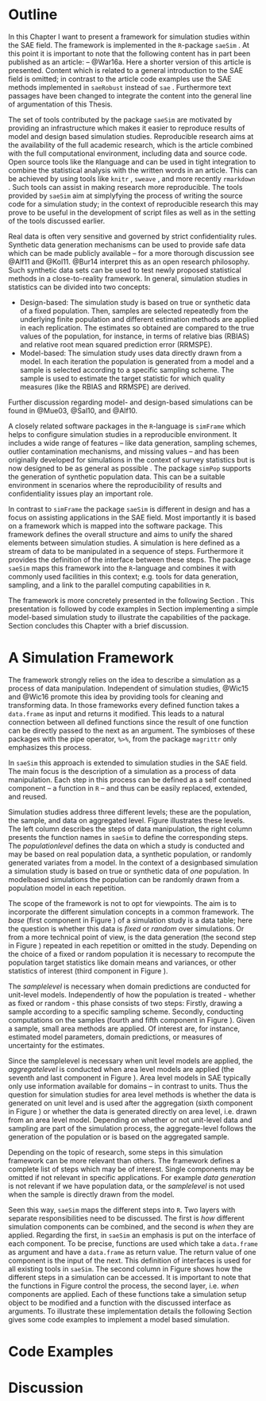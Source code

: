 \chapter{Simulation Tools for Small Area Estimation}

\begin{flushright}{\slshape    
Instead of imagining that our main task is \\ 
to instruct a computer what to do, \\
let us concentrate rather on explaining \\
to human beings what we want a computer to do.} \\ \medskip
--- \textcite[p.99]{Knu92}
\end{flushright}

# Outline

In this Chapter I want to present a framework for simulation studies within the 
SAE field. The framework is implemented in the `R`-package `saeSim` \citep{War15}.
At this point it is important to note that the following content has in part
been published as an article: \citetitle{War16a} -- @War16a. Here a shorter 
version of this article is presented. Content which is related to a general 
introduction to the SAE field is omitted; in contrast to the article code 
examples use the SAE methods implemented in `saeRobust` \citep{War16} instead of
`sae` \citep{Mol15}. Furthermore text passages have been changed to integrate
the content into the general line of argumentation of this Thesis.

The set of tools contributed by the package `saeSim` are motivated by providing 
an infrastructure which makes it easier to reproduce results of model and design
based simulation studies. Reproducible research aims at the availability of the 
full academic research, which is the article combined with the full 
computational environment, including data and source code. Open source tools 
like the `R`\hyp{}language \citep{R} and \LaTeX \space can be used in tight 
integration to combine the statistical analysis with the written words in an 
article. This can be achieved by using tools like `knitr` \citep{Xie13}, 
`sweave` \citep{Lei02}, and more recently `rmarkdown` \citep{All14}. Such tools 
can assist in making research more reproducible. The tools provided by `saeSim`
aim at simplyfying the process of writing the source code for a simulation 
study; in the context of reproducible research this may prove to be useful in
the development of script files as well as in the setting of the tools discussed
earlier.

Real data is often very sensitive and governed by strict confidentiality rules. 
Synthetic data generation mechanisms can be used to provide safe data which can 
be made publicly available -- for a more thorough discussion see @Alf11 and
@Kol11. @Bur14 interpret this as an open research philosophy. Such synthetic
data sets can be used to test newly proposed statistical methods in a
close-to-reality framework. In general, simulation studies in statistics can be
divided into two concepts:

- Design-based: The simulation study is based on true or synthetic data of a 
fixed population. Then, samples are selected repeatedly from the underlying 
finite population and different estimation methods are applied in each 
replication. The estimates so obtained are compared to the true values of the 
population, for instance, in terms of relative bias (RBIAS) and relative root
mean squared prediction error (RRMSPE).
- Model-based: The simulation study uses data directly drawn from a model.
In each iteration the population is generated from a model and a sample is
selected according to a specific sampling scheme. The sample is used to estimate
the target statistic for which quality measures (like the RBIAS and RRMSPE)
are derived.

Further discussion regarding model- and design-based simulations can be found in
@Mue03, @Sal10, and @Alf10.

A closely related software packages in the `R`-language is `simFrame`
\citep{Alf10} which helps to configure simulation studies in a reproducible
environment. It includes a wide range of features -- like data generation,
sampling schemes, outlier contamination mechanisms, and missing values -- and
has been originally developed for simulations in the context of survey
statistics but is now designed to be as general as possible \citep{Alf10}. The
package `simPop` \citep{Alf14} supports the generation of synthetic population
data. This can be a suitable environment in scenarios where the reproducibility
of results and confidentiality issues play an important role.

In contrast to `simFrame` the package `saeSim` is different in 
design and has a focus on assisting applications in the SAE field. Most 
importantly it is based on a framework which is mapped into the software
package. This framework defines the overall structure and aims to unify the
shared elements between simulation studies. A simulation is here defined
as a stream of data to be manipulated in a sequence of steps. Furthermore it
provides the definition of the interface between these steps. The package 
`saeSim` maps this framework into the `R`-language and combines it with commonly 
used facilities in this context; e.g. tools for data generation, sampling, and a
link to the parallel computing capabilities in `R`.

The framework is more concretely presented in the following Section 
\ref{sec:saeSim_framework}. This presentation is followed by code examples in 
Section \ref{sec:saeSim_examples} implementing a simple model-based simulation
study to illustrate the capabilities of the package. Section
\ref{sec:saeSim_discussion} concludes this Chapter with a brief discussion.


# A Simulation Framework
\label{sec:saeSim_framework}

The framework strongly relies on the idea to describe a simulation as a process 
of data manipulation. Independent of simulation studies, @Wic15 and @Wic16
promote this idea by providing tools for cleaning and transforming data. In
those frameworks every defined function takes a `data.frame` as input and 
returns it modified. This leads to a natural connection between all defined 
functions since the result of one function can be directly passed to the next as
an argument. The symbioses of these packages with the pipe operator, `%>%`, from
the package `magrittr` \citep{Bac14} only emphasizes this process.

In `saeSim` this approach is extended to simulation studies in the SAE field.
The main focus is the description of a simulation as a process of data
manipulation. Each step in this process can be defined as a self contained
component -- a function in `R` -- and thus can be easily replaced, extended, and
reused.

Simulation studies address three different levels; these are the population, the
sample, and data on aggregated level. Figure \ref{fig:flowdiagram} illustrates 
these levels. The left column describes the steps of data manipulation, the 
right column presents the function names in `saeSim` to define the corresponding
steps. The *population\hyp{}level* defines the data on which a study is 
conducted and may be based on real population data, a synthetic population, or 
randomly generated variates from a model. In the context of a design\hyp{}based 
simulation a simulation study is based on true or synthetic data of *one* 
population. In model\hyp{}based simulations the population can be randomly drawn
from a population model in each repetition.

\begin{figure}[htbp]
\centering
\includegraphics[width=\textwidth]{figs/flowdiagram.pdf}
\caption[Process of Simulation]{\label{fig:flowdiagram}Process of Simulation -- Left column are the steps in a simulation. Right column are the corresponding function names to represent those steps in \texttt{R}.} 
\end{figure}

The scope of the framework is not to opt for viewpoints. The aim is to 
incorporate the different simulation concepts in a common framework. The *base* 
(first component in Figure \ref{fig:flowdiagram}) of a simulation study is a
data table; here the question is whether this data is *fixed* or *random* over 
simulations. Or from a more technical point of view, is the data generation (the second step in Figure \ref{fig:flowdiagram}) repeated in each repetition 
or omitted in the study. Depending on the choice of a fixed or random population
it is necessary to re\hyp{}compute the population target statistics like domain
means and variances, or other statistics of interest (third component in
Figure \ref{fig:flowdiagram}).

The *sample\hyp{}level* is necessary when domain predictions are conducted for 
unit-level models. Independently of how the population is treated - whether as 
fixed or random - this phase consists of two steps: Firstly, drawing a sample 
according to a specific sampling scheme. Secondly, conducting computations on 
the samples (fourth and fifth component in Figure \ref{fig:flowdiagram}). Given
a sample, small area methods are applied. Of interest are, for instance, 
estimated model parameters, domain predictions, or measures of uncertainty for
the estimates.

Since the sample\hyp{}level is necessary when unit level models are applied, the
*aggregate\hyp{}level* is conducted when area level models are applied (the 
seventh and last component in Figure \ref{fig:flowdiagram}). Area level models in
SAE typically only use information available for domains -- in
contrast to units. Thus the question for simulation studies for area level 
methods is whether the data is generated on unit level and is used after the 
aggregation (sixth component in Figure \ref{fig:flowdiagram}) or whether the
data is generated directly on area level, i.e. drawn from an area level model. 
Depending on whether or not unit-level data and sampling are part of the 
simulation process, the aggregate-level follows the generation of the population
or is based on the aggregated sample.

Depending on the topic of research, some steps in this simulation framework can 
be more relevant than others. The framework defines a complete list of steps
which may be of interest. Single components may be omitted if not relevant in
specific applications. For example *data generation* is not relevant if we have
population data, or the *sample\hyp{}level* is not used when the sample is
directly drawn from the model.

Seen this way, `saeSim` maps the different steps into `R`. Two layers with 
separate responsibilities need to be discussed. The first is *how* different 
simulation components can be combined, and the second is *when* they are 
applied. Regarding the first, in `saeSim` an emphasis is put on the interface of
each component. To be precise, functions are used which take a `data.frame` as 
argument and have a `data.frame` as return value. The return value of one 
component is the input of the next. This definition of interfaces is used for 
all existing tools in `saeSim`. The second column in Figure 
\ref{fig:flowdiagram} shows how the different steps in a simulation can be 
accessed. It is important to note that the functions in Figure 
\ref{fig:flowdiagram} control the process, the second layer, i.e. *when* 
components are applied. Each of these functions take a simulation setup object 
to be modified and a function with the discussed interface as arguments. To 
illustrate these implementation details the following Section gives some code 
examples to implement a model based simulation.

# Code Examples
\label{sec:saeSim_examples}


# Discussion
\label{sec:saeSim_discussion}
